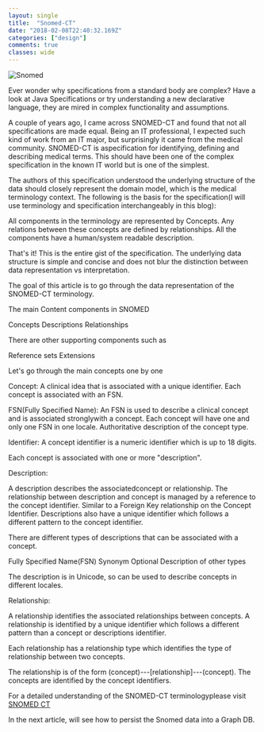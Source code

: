```yaml
---
layout: single
title:  "Snomed-CT"
date: "2018-02-08T22:40:32.169Z"
categories: ["design"]
comments: true
classes: wide
---
```


![Snomed](/assets/images/snomed-ct.jpg)

Ever wonder why specifications from a standard body are complex? Have a look at Java Specifications or try understanding a new declarative language, they are mired in complex functionality and assumptions.

A couple of years ago, I came across SNOMED-CT and found that not all specifications are made equal. Being an IT professional, I expected such kind of work from an IT major, but surprisingly it came from the medical community.
SNOMED-CT is aspecification for identifying, defining and describing medical terms. This should have been one of the complex specification in the known IT world but is one of the simplest.

The authors of this specification understood the underlying structure of the data should closely represent the domain model, which is the medical terminology context. The following is the basis for the specification(I will use terminology and specification interchangeably in this blog):

All components in the terminology are represented by Concepts.
Any relations between these concepts are defined by relationships.
All the components have a human/system readable description.

That's it! This is the entire gist of the specification. The underlying data structure is simple and concise and does not blur the distinction between data representation vs interpretation.

The goal of this article is to go through the data representation of the SNOMED-CT terminology.

The main Content components in SNOMED

Concepts
Descriptions
Relationships

There are other supporting components such as

Reference sets
Extensions

Let's go through the main concepts one by one

Concept:
A clinical idea that is associated with a unique identifier. Each concept is associated with an FSN.

FSN(Fully Specified Name):
An FSN is used to describe a clinical concept and is associated stronglywith a concept. Each concept will have one and only one FSN in one locale. Authoritative description of the concept type.

Identifier: A concept identifier is a numeric identifier which is up to 18 digits.

Each concept is associated with one or more "description".

Description:

   A description describes the associatedconcept or relationship. The relationship between description and concept is managed by a reference to the concept identifier. Similar to a Foreign Key relationship on the Concept Identifier.
   Descriptions also have a unique identifier which follows a different pattern to the concept identifier.

There are different types of descriptions that can be associated with a concept.

Fully Specified Name(FSN)
Synonym
Optional Description of other types


The description is in Unicode, so can be used to describe concepts in different locales.

Relationship:

   A relationship identifies the associated relationships between concepts. A relationship is identified by a unique identifier which follows a different pattern than a concept or descriptions identifier.

Each relationship has a relationship type which identifies the type of relationship between two concepts. 

The relationship is of the form (concept)---[relationship]---(concept). The concepts are identified by the concept identifiers.

For a detailed understanding of the SNOMED-CT terminologyplease visit [SNOMED CT](https://confluence.ihtsdotools.org/display/DOCSTART/5.+SNOMED+CT+Logical+Model)

In the next article, will see how to persist the Snomed data into a Graph DB.

